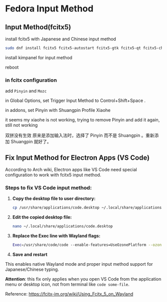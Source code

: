 # Fedora Input Method

## Input Method(fcitx5)

install fcitx5 with Japanese and Chinese input method

```bash
sudo dnf install fcitx5 fcitx5-autostart fcitx5-gtk fcitx5-qt fcitx5-chinese-addons fcitx5-mozc
```

install kimpanel for input method

reboot

### in fcitx configuration

add `Pinyin` and `Mozc`

in Global Options, set Trigger Input Method to Control+Shift+Space .

in addons, set Pinyin with Shuangpin Profile Xiaohe

it seems my xiaohe is not working, trying to remove Pinyin and add it again, still not working

双拼没有生效
原来是添加输入法时，选择了 Pinyin 而不是 Shuangpin 。重新添加 Shuangpin 就好了。


## Fix Input Method for Electron Apps (VS Code)

According to Arch wiki, Electron apps like VS Code need special configuration to work with fcitx5 input method.

### Steps to fix VS Code input method:

1. **Copy the desktop file to user directory:**
   ```bash
   cp /usr/share/applications/code.desktop ~/.local/share/applications/
   ```

2. **Edit the copied desktop file:**
   ```bash
   nano ~/.local/share/applications/code.desktop
   ```

3. **Replace the Exec line with Wayland flags:**
   ```bash
   Exec=/usr/share/code/code --enable-features=UseOzonePlatform --ozone-platform=wayland --enable-wayland-ime --wayland-text-input-version=3 %F
   ```

4. **Save and restart**

This enables native Wayland mode and proper input method support for Japanese/Chinese typing.

**Attention**: this fix only applies when you open VS Code from the application menu or desktop icon, not from terminal like `code some-file`.

Reference: https://fcitx-im.org/wiki/Using_Fcitx_5_on_Wayland

